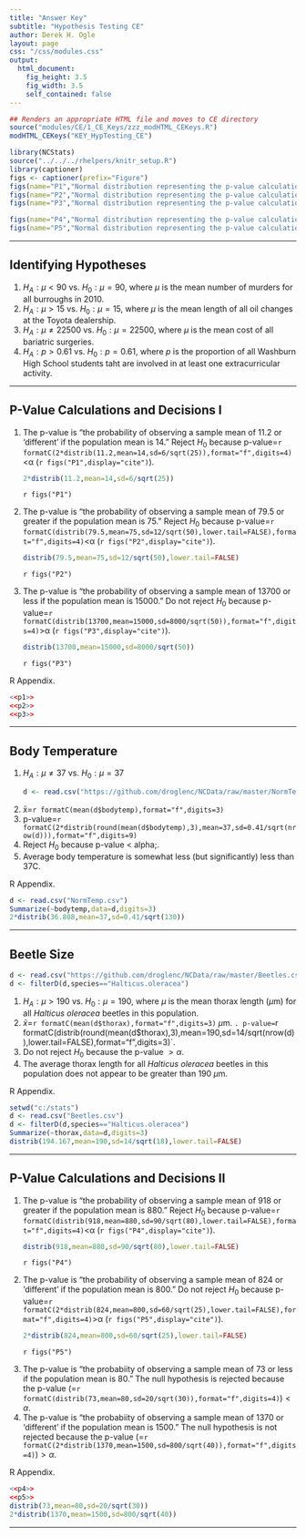```yaml
---
title: "Answer Key"
subtitle: "Hypothesis Testing CE"
author: Derek H. Ogle
layout: page
css: "/css/modules.css"
output:
  html_document:
    fig_height: 3.5
    fig_width: 3.5
    self_contained: false
---
```


```r
## Renders an appropriate HTML file and moves to CE directory
source("modules/CE/1_CE_Keys/zzz_modHTML_CEKeys.R")
modHTML_CEKeys("KEY_HypTesting_CE")
```

```r
library(NCStats)
source("../../../rhelpers/knitr_setup.R")
library(captioner)
figs <- captioner(prefix="Figure")
figs(name="P1","Normal distribution representing the p-value calculation for the first example.")
figs(name="P2","Normal distribution representing the p-value calculation for the second example.")
figs(name="P3","Normal distribution representing the p-value calculation for the third example.")

figs(name="P4","Normal distribution representing the p-value calculation for the fourth example.")
figs(name="P5","Normal distribution representing the p-value calculation for the fifth example.")
```

----

## Identifying Hypotheses

<ol>
<li>$H_{A}: \mu < 90$ vs. $H_{0}: \mu = 90$, where $\mu$ is the mean number of murders for all burroughs in 2010.</li>
<li>$H_{A}: \mu > 15$ vs. $H_{0}: \mu = 15$, where $\mu$ is the mean length of all oil changes at the Toyota dealership.</li>
<li>$H_{A}: \mu \neq 22500$ vs. $H_{0}: \mu = 22500$, where $\mu$ is the mean cost of all bariatric surgeries.</li>
<li>$H_{A}: p > 0.61$ vs. $H_{0}: p = 0.61$, where $p$ is the proportion of all Washburn High School students taht are involved in at least one extracurricular activity.</li>
</ol>

----

## P-Value Calculations and Decisions I

<ol>
<li>The p-value is "the probability of observing a sample mean of 11.2 or 'different' if the population mean is 14." Reject $H_{0}$ because p-value=`r formatC(2*distrib(11.2,mean=14,sd=6/sqrt(25)),format="f",digits=4)`<&alpha; (`r figs("P1",display="cite")`).</li>
```r
2*distrib(11.2,mean=14,sd=6/sqrt(25))
```

`r figs("P1")`

<li>The p-value is "the probability of observing a sample mean of 79.5 or greater if the population mean is 75." Reject $H_{0}$ because p-value=`r formatC(distrib(79.5,mean=75,sd=12/sqrt(50),lower.tail=FALSE),format="f",digits=4)`<&alpha; (`r figs("P2",display="cite")`).</li>
```r
distrib(79.5,mean=75,sd=12/sqrt(50),lower.tail=FALSE)
```

`r figs("P2")`

<li>The p-value is "the probability of observing a sample mean of 13700 or less if the population mean is 15000." Do not reject $H_{0}$ because p-value=`r formatC(distrib(13700,mean=15000,sd=8000/sqrt(50)),format="f",digits=4)`>&alpha; (`r figs("P3",display="cite")`).</li>

```r
distrib(13700,mean=15000,sd=8000/sqrt(50))
```

`r figs("P3")`

</ol>

R Appendix.
```r
<<p1>>
<<p2>>
<<p3>>
```

----

## Body Temperature
<ol>
<li>$H_{A}: \mu \neq 37$ vs. $H_{0}: \mu = 37$</li>
```r
d <- read.csv("https://github.com/droglenc/NCData/raw/master/NormTemp.csv")
```

<li>x&#772;=`r formatC(mean(d$bodytemp),format="f",digits=3)`</li>
<li>p-value=`r formatC(2*distrib(round(mean(d$bodytemp),3),mean=37,sd=0.41/sqrt(nrow(d))),format="f",digits=9)`</li>
<li>Reject $H_{0}$ because p-value < alpha;.</li>
<li>Average body temperature is somewhat less (but significantly) less than 37C.</li>
</ol>

R Appendix.
```r
d <- read.csv("NormTemp.csv")
Summarize(~bodytemp,data=d,digits=3)
2*distrib(36.808,mean=37,sd=0.41/sqrt(130))
```

----

## Beetle Size
```r
d <- read.csv("https://github.com/droglenc/NCData/raw/master/Beetles.csv")
d <- filterD(d,species=="Halticus.oleracea")
```

1. $H_{A}: \mu > 190$ vs. $H_{0}: \mu = 190$, where $\mu$ is the mean thorax length ($\mu$m) for all *Halticus oleracea* beetles in this population.
1. $\bar{x}$=`r formatC(mean(d$thorax),format="f",digits=3)` $\mu$m.
`. p-value=`r formatC(distrib(round(mean(d$thorax),3),mean=190,sd=14/sqrt(nrow(d)),lower.tail=FALSE),format="f",digits=3)`.
1. Do not reject $H_{0}$ because the p-value $> \alpha$.
1. The average thorax length for all *Halticus oleracea* beetles in this population does not appear to be greater than 190 $\mu$m.

R Appendix.
```r
setwd("c:/stats")
d <- read.csv("Beetles.csv")
d <- filterD(d,species=="Halticus.oleracea")
Summarize(~thorax,data=d,digits=3)
distrib(194.167,mean=190,sd=14/sqrt(18),lower.tail=FALSE)
```

----

## P-Value Calculations and Decisions II

<ol>
<li>The p-value is "the probability of observing a sample mean of 918 or greater if the population mean is 880." Reject $H_{0}$ because p-value=`r formatC(distrib(918,mean=880,sd=90/sqrt(80),lower.tail=FALSE),format="f",digits=4)`<&alpha; (`r figs("P4",display="cite")`).</li>

```r
distrib(918,mean=880,sd=90/sqrt(80),lower.tail=FALSE)
```

`r figs("P4")`

<li>The p-value is "the probability of observing a sample mean of 824 or 'different' if the population mean is 800." Do not reject $H_{0}$ because p-value=`r formatC(2*distrib(824,mean=800,sd=60/sqrt(25),lower.tail=FALSE),format="f",digits=4)`>&alpha; (`r figs("P5",display="cite")`).</li>

```r
2*distrib(824,mean=800,sd=60/sqrt(25),lower.tail=FALSE)
```

`r figs("P5")`

<li>The p-value is "the probabiity of observing a sample mean of 73 or less if the population mean is 80." The null hypothesis is rejected because the p-value (=`r formatC(distrib(73,mean=80,sd=20/sqrt(30)),format="f",digits=4)`)$<\alpha$.</li>
<li>The p-value is "the probabiity of observing a sample mean of 1370 or 'different' if the population mean is 1500." The null hypothesis is not rejected because the p-value (=`r formatC(2*distrib(1370,mean=1500,sd=800/sqrt(40)),format="f",digits=4)`)$>\alpha$.
</ol>

R Appendix.
```r
<<p4>>
<<p5>>
distrib(73,mean=80,sd=20/sqrt(30))
2*distrib(1370,mean=1500,sd=800/sqrt(40))
```
----
